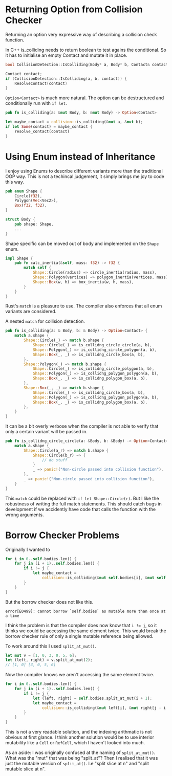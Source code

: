 # Returning Option<Contact> from Collision Checker 
Returning an option very expressive way of describing a collision check function.

In C++ is_colliding needs to return boolean to test agains the conditional. So it has to initialise an empty Contact and mutate it in place.
```c++
bool CollisionDetection::IsColliding(Body* a, Body* b, Contact& contact)
```
```c++
Contact contact;
if (CollisionDetection::IsColliding(a, b, contact)) {
	ResolveContact(contact)
}
```

`Option<Contact>` is much more natural. The option can be destructured and conditionally run with `if let`.
```rust
pub fn is_colliding(a: &mut Body, b: &mut Body) -> Option<Contact> 
```
``` rust
let maybe_contact =	collision::is_colliding(&mut a, &mut b);
if let Some(contact) = maybe_contact {
	resolve_contact(contact)
}
```

# Using Enum instead of Inheritance
I enjoy using Enums to describe different variants more than the traditional OOP way. This is not a techincal judgement, it simply brings me joy to code this way.
```rust
pub enum Shape {
    Circle(f32),
    Polygon(Vec<Vec2>), 
    Box(f32, f32),
}

struct Body {
    pub shape: Shape,
	...
}
```

Shape specific can be moved out of body and implemented on the `Shape` enum.

```rust
impl Shape {
    pub fn calc_inertia(&self, mass: f32) -> f32 {
        match self {
            Shape::Circle(radius) => circle_inertia(radius, mass),
            Shape::Polygon(vertices) => polygon_inertia(vertices, mass),
            Shape::Box(w, h) => box_inertia(w, h, mass),
        }
	}
}
```
Rust's `match` is a pleasure to use. The compiler also enforces that all enum variants are considered. 

A nested `match` for collision detection.

```rust
pub fn is_colliding(a: & Body, b: & Body) -> Option<Contact> {
    match a.shape {
        Shape::Circle(_) => match b.shape {
            Shape::Circle(_) => is_collidng_circle_circle(a, b),
            Shape::Polygon(_) => is_collidng_circle_polygon(a, b),
            Shape::Box(_, _) => is_collidng_circle_box(a, b),
        },
        Shape::Polygon(_) => match b.shape {
            Shape::Circle(_) => is_collidng_circle_polygon(a, b),
            Shape::Polygon(_) => is_collidng_polygon_polygon(a, b),
            Shape::Box(_, _) => is_collidng_polygon_box(a, b),
        },
        Shape::Box(_, _) => match b.shape {
            Shape::Circle(_) => is_collidng_circle_box(a, b),
            Shape::Polygon(_) => is_collidng_polygon_polygon(a, b),
            Shape::Box(_, _) => is_collidng_polygon_box(a, b),
        },
    }
}
```
It can be a bit overly verbose when the compiler is not able to verify that only a certain variant will be passed in. 
```rust
pub fn is_collidng_circle_circle(a: &Body, b: &Body) -> Option<Contact> {
    match a.shape {
        Shape::Circle(a_r) => match b.shape {
            Shape::Circle(b_r) => {
				// do stuff
            }
            _ => panic!("Non-circle passed into collision function"),
        },
        _ => panic!("Non-circle passed into collision function"),
    }
}
```
This `match` could be replaced with `if let Shape::Circle(r)`. But I like the robustness of writing the full match statements. This should catch bugs in development if we accidently have code that calls the function with the wrong arguments.


# Borrow Checker Problems

Originally I wanted to
```rust
for i in 0..self.bodies.len() {
	for j in (i + 1)..self.bodies.len() {
		if i != j {
			let maybe_contact =
				collision::is_colliding(&mut self.bodies[i], &mut self.bodies[j]);
		}
	}
}
```
But the borrow checker does not like this.
```
error[E0499]: cannot borrow `self.bodies` as mutable more than once at a time
```

I think the problem is that the compiler does now know that `i != j`, so it thinks we could be accessing the same element twice. This would break the borrow checker rule of only a single mutable reference being allowed.

To work around this I used `split_at_mut()`.
``` rust
let mut v = [1, 0, 3, 0, 5, 6];
let (left, right) = v.split_at_mut(2);
// [1, 0] [3, 0, 5, 6]
```
Now the compiler knows we aren't accessing the same element twice.
```rust
for i in 0..self.bodies.len() {
	for j in (i + 1)..self.bodies.len() {
		if i != j {
			let (left, right) = self.bodies.split_at_mut(i + 1);
			let maybe_contact =
				collision::is_colliding(&mut left[i], &mut right[j - i - 1]);
		}
	}
}
```
This is not a very readable solution, and the indexing arithmatic is not obvious at first glance. I think another solution would be to use interior mutability like a `Cell` or `RefCell`, which I haven't looked into much.

As an aside: I was originally confused at the naming of `split_at_mut()`. What was the "mut" that was being "split_at"? Then I realised that it was just the mutable version of `split_at()`. I.e "split slice at n" and "split mutable slice at n".